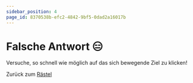 ```yaml
---
sidebar_position: 4
page_id: 8370538b-efc2-4842-9bf5-0dad2a16017b
---
```

# Falsche Antwort 😑
Versuche, so schnell wie möglich auf das sich bewegende Ziel zu klicken!
<Game2 />

Zurück zum [Rästel](https://mint-26e.gbsl.website/vlryak)